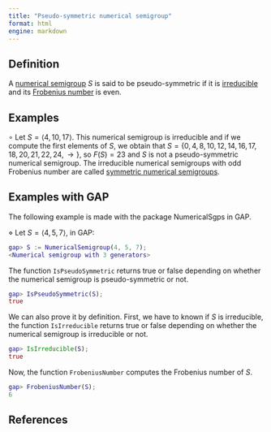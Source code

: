 ```yaml
---
title: "Pseudo-symmetric numerical semigroup"
format: html
engine: markdown
---
```


## Definition

A [numerical semigroup](../Basic-concepts/Numerical-semigroup.qmd) $S$ is said to be pseudo-symmetric if it is [irreducible](NS-irreducible.qmd) and its [Frobenius number](../Basic-concepts/Frobenius-number.qmd) is even.

## Examples

$\circ$ Let $S = \langle 4, 10, 17 \rangle$. This numerical semigroup is irreducible and if we compute the first elements of $S$, we obtain that $S = \{0, 4, 8, 10, 12, 14, 16, 17, 18, 20, 21, 22, 24, \rightarrow \}$, so $F(S) = 23$ and $S$ is not a pseudo-symmetric numerical semigroup. The irreducible numerical semigroups with odd Frobenius number are called [symmetric numerical semigroups](NS-symmetric.qmd).

## Examples with GAP

The following example is made with the package NumericalSgps in GAP.

$\diamond$ Let $S = \langle 4, 5, 7 \rangle$, in GAP:

``` gap
gap> S := NumericalSemigroup(4, 5, 7);
<Numerical semigroup with 3 generators>
```

The function `IsPseudoSymmetric` returns true or false depending on whether the numerical semigroup is pseudo-symmetric or not.

``` gap
gap> IsPseudoSymmetric(S);
true
```

We can also prove it by definition. First, we have to known if $S$ is irreducible, the function `IsIrreducible` returns true or false depending on whether the numerical semigroup is irreducible or not.

``` gap
gap> IsIrreducible(S);
true
```

Now, the function `FrobeniusNumber` computes the Frobenius number of $S$.

``` gap
gap> FrobeniusNumber(S);
6
```

## References
